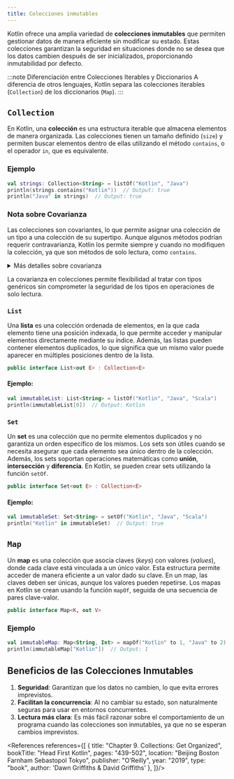 ```yaml
---
title: Colecciones inmutables
---
```


<ReadingTime />
<GitHubRepoLink repo={"collections-kt"} user={"r8vnhill"} />

Kotlin ofrece una amplia variedad de **colecciones inmutables** que permiten gestionar datos de manera eficiente sin modificar su estado. Estas colecciones garantizan la seguridad en situaciones donde no se desea que los datos cambien después de ser inicializados, proporcionando inmutabilidad por defecto.

:::note Diferenciación entre Colecciones Iterables y Diccionarios
A diferencia de otros lenguajes, Kotlin separa las colecciones iterables (``Collection``) de los diccionarios (``Map``).
:::

## `Collection`

En Kotlin, una **colección** es una estructura iterable que almacena elementos de manera organizada. Las colecciones tienen un tamaño definido (`size`) y permiten buscar elementos dentro de ellas utilizando el método `contains`, o el operador `in`, que es equivalente.

### Ejemplo

```kotlin showLineNumbers
val strings: Collection<String> = listOf("Kotlin", "Java")
println(strings.contains("Kotlin"))  // Output: true
println("Java" in strings)  // Output: true
```

### Nota sobre Covarianza

Las colecciones son covariantes, lo que permite asignar una colección de un tipo a una colección de su supertipo. Aunque algunos métodos podrían requerir contravarianza, Kotlin los permite siempre y cuando no modifiquen la colección, ya que son métodos de solo lectura, como `contains`.

<details>
    <summary>Más detalles sobre covarianza</summary>

    <CollectionsVariance />
</details>

La covarianza en colecciones permite flexibilidad al tratar con tipos genéricos sin comprometer la seguridad de los tipos en operaciones de solo lectura.

### `List`

Una **lista** es una colección ordenada de elementos, en la que cada elemento tiene una posición indexada, lo que permite acceder y manipular elementos directamente mediante su índice. Además, las listas pueden contener elementos duplicados, lo que significa que un mismo valor puede aparecer en múltiples posiciones dentro de la lista.

```kotlin showLineNumbers
public interface List<out E> : Collection<E>
```

#### Ejemplo:

```kotlin showLineNumbers
val immutableList: List<String> = listOf("Kotlin", "Java", "Scala")
println(immutableList[0])  // Output: Kotlin
```

### `Set`

Un **set** es una colección que no permite elementos duplicados y no garantiza un orden específico de los mismos. Los sets son útiles cuando se necesita asegurar que cada elemento sea único dentro de la colección. Además, los sets soportan operaciones matemáticas como **unión**, **intersección** y **diferencia**. En Kotlin, se pueden crear sets utilizando la función `setOf`.

```kotlin showLineNumbers
public interface Set<out E> : Collection<E>
```

#### Ejemplo:

```kotlin showLineNumbers
val immutableSet: Set<String> = setOf("Kotlin", "Java", "Scala")
println("Kotlin" in immutableSet)  // Output: true
```

## `Map`

Un **map** es una colección que asocia claves (*keys*) con valores (*values*), donde cada clave está vinculada a un único valor. Esta estructura permite acceder de manera eficiente a un valor dado su clave. En un map, las claves deben ser únicas, aunque los valores pueden repetirse. Los mapas en Kotlin se crean usando la función `mapOf`, seguida de una secuencia de pares clave-valor.

```kotlin showLineNumbers
public interface Map<K, out V>
```

### Ejemplo

```kotlin showLineNumbers
val immutableMap: Map<String, Int> = mapOf("Kotlin" to 1, "Java" to 2)
println(immutableMap["Kotlin"])  // Output: 1
```

## Beneficios de las Colecciones Inmutables

1. **Seguridad**: Garantizan que los datos no cambien, lo que evita errores imprevistos.
2. **Facilitan la concurrencia**: Al no cambiar su estado, son naturalmente seguras para usar en entornos concurrentes.
3. **Lectura más clara**: Es más fácil razonar sobre el comportamiento de un programa cuando las colecciones son inmutables, ya que no se esperan cambios imprevistos.

<div className="language-card-container">
    <LanguageCard
        logoSrc="https://upload.wikimedia.org/wikipedia/commons/thumb/b/bd/Logo_C_sharp.svg/1200px-Logo_C_sharp.svg.png"
        language="C#"
        link="immutable/csharp"
    />
    <LanguageCard
        logoSrc="https://upload.wikimedia.org/wikipedia/commons/thumb/1/1c/Haskell-Logo.svg/1200px-Haskell-Logo.svg.png"
        language="Haskell"
        link="immutable/haskell"
    />
</div>

<References references={[
    {
        title: "Chapter 9. Collections: Get Organized",
        bookTitle: "Head First Kotlin",
        pages: "439-502",
        location: "Beijing Boston Farnham Sebastopol Tokyo",
        publisher: "O’Reilly",
        year: "2019",
        type: "book",
        author: 'Dawn Griffiths & David Griffiths'
    },
]}/>
